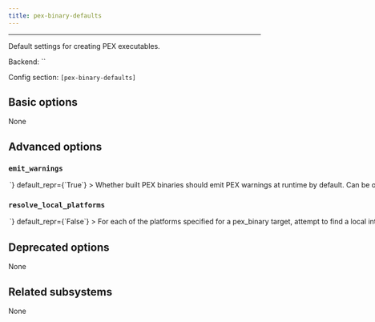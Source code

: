 ```yaml
---
title: pex-binary-defaults
---
```



---

Default settings for creating PEX executables.

Backend: <span className="color--primary">``</span>

Config section: <span className="color--primary">`[pex-binary-defaults]`</span>

<span className={styles.options}>

## Basic options

None

## Advanced options

### `emit_warnings`

<Option
  cli_repr={`--[no-]pex-binary-defaults-emit-warnings`}
  env_repr='PANTS_PEX_BINARY_DEFAULTS_EMIT_WARNINGS'
  toml_repr={`[pex-binary-defaults]
emit_warnings = <bool>`}
  default_repr={`True`}
>

Whether built PEX binaries should emit PEX warnings at runtime by default.

Can be overridden by specifying the `emit_warnings` parameter of individual `pex_binary` targets

</Option>

### `resolve_local_platforms`

<Option
  cli_repr={`--[no-]pex-binary-defaults-resolve-local-platforms`}
  env_repr='PANTS_PEX_BINARY_DEFAULTS_RESOLVE_LOCAL_PLATFORMS'
  toml_repr={`[pex-binary-defaults]
resolve_local_platforms = <bool>`}
  default_repr={`False`}
>

For each of the `platforms` specified for a `pex_binary` target, attempt to find a local interpreter that matches.

If a matching interpreter is found, use the interpreter to resolve distributions and build any that are only available in source distribution form. If no matching interpreter is found (or if this option is `False`), resolve for the platform by accepting only pre-built binary distributions (wheels).

</Option>

## Deprecated options

None

## Related subsystems

None

</span>
